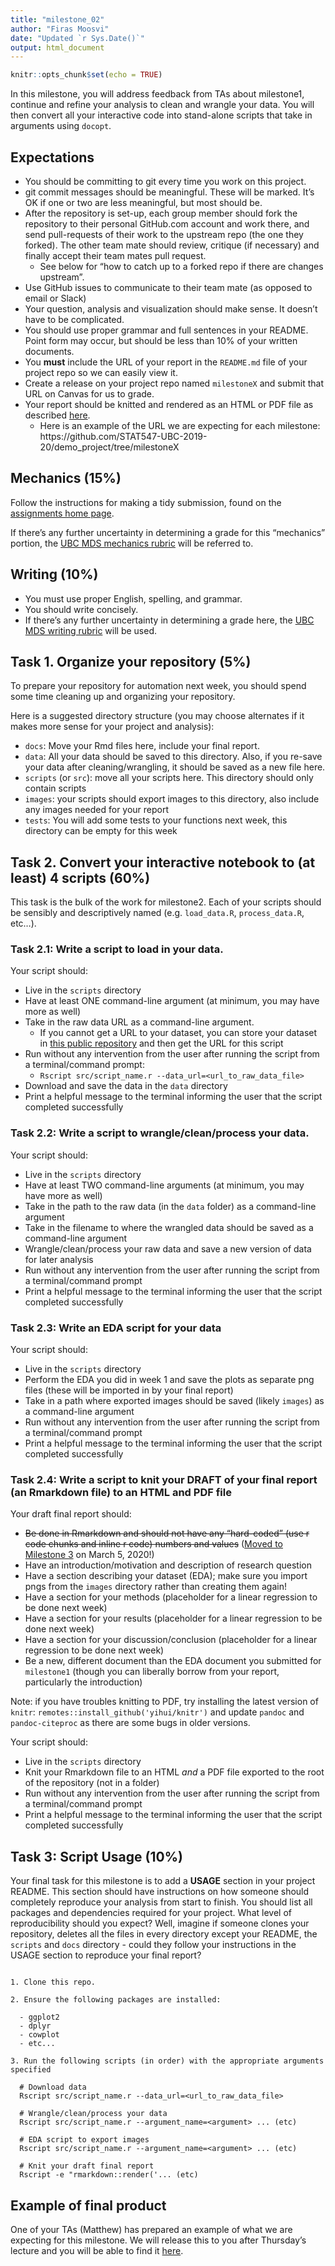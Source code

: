 ```yaml
---
title: "milestone_02"
author: "Firas Moosvi"
date: "Updated `r Sys.Date()`"
output: html_document
---
```


```r
knitr::opts_chunk$set(echo = TRUE)
```

In this milestone, you will address feedback from TAs about milestone1, continue and refine your analysis to clean and wrangle your data. 
You will then convert all your interactive code into stand-alone scripts that take in  arguments using `docopt`.

## Expectations
- You should be committing to git every time you work on this project.
- git commit messages should be meaningful. These will be marked. It's OK if one or two are less meaningful, but most should be.
- After the repository is set-up, each group member should fork the repository to their personal GitHub.com account and work there, and send pull-requests of their work to the upstream repo (the one they forked). The other team mate should review, critique (if necessary) and finally accept their team mates pull request.
  - See below for "how to catch up to a forked repo if there are changes upstream".
- Use GitHub issues to communicate to their team mate (as opposed to email or Slack)
- Your question, analysis and visualization should make sense. It doesn't have to be complicated.
- You should use proper grammar and full sentences in your README. Point form may occur, but should be less than 10% of your written documents.
- You **must** include the URL of your report in the `README.md` file of your project repo so we can easily view it.
- Create a release on your project repo named `milestoneX` and submit that URL on Canvas for us to grade.
- Your report should be knitted and rendered as an HTML or PDF file as described [here](https://stat545.stat.ubc.ca/evaluation/assignments/).
  - Here is an example of the URL we are expecting for each milestone: https://github.com/STAT547-UBC-2019-20/demo_project/tree/milestoneX

## Mechanics (15%)

Follow the instructions for making a tidy submission, found on the [assignments home page](https://stat545.stat.ubc.ca/evaluation/assignments).

If there's any further uncertainty in determining a grade for this "mechanics" portion, the [UBC MDS mechanics rubric](https://github.com/UBC-MDS/public/blob/master/rubric/rubric_mech.md) will be referred to.

## Writing (10%)

- You must use proper English, spelling, and grammar.
- You should write concisely. 
- If there's any further uncertainty in determining a grade here, the [UBC MDS writing rubric](https://github.com/UBC-MDS/public/blob/master/rubric/rubric_writing.md) will be used.

## Task 1. Organize your repository (5%)

To prepare your repository for automation next week, you should spend some time cleaning up and organizing your repository. 

Here is a suggested directory structure (you may choose alternates if it makes more sense for your project and analysis):

- `docs`: Move your Rmd files here, include your final report.
- `data`: All your data should be saved to this directory. Also, if you re-save your data after cleaning/wrangling, it should be saved as a new file here.
- `scripts` (or `src`): move all your scripts here. This directory should only contain scripts
- `images`: your scripts should export images to this directory, also include any images needed for your report
- `tests`: You will add some tests to your functions next week, this directory can be empty for this week

## **Task 2. Convert your interactive notebook to (at least) 4 scripts** (60%)

This task is the bulk of the work for milestone2.
Each of your scripts should be sensibly and descriptively named (e.g. `load_data.R`, `process_data.R`, etc...).

### **Task 2.1: Write a script to load in your data.**

Your script should:

- Live in the `scripts` directory
- Have at least ONE command-line argument (at minimum, you may have more as well)
- Take in the raw data URL as a command-line argument.
  - If you cannot get a URL to your dataset, you can store your dataset in [this public repository](https://github.com/STAT547-UBC-2019-20/data_sets) and then get the URL for this script
- Run without any intervention from the user after running the script from a terminal/command prompt:
  - `Rscript src/script_name.r --data_url=<url_to_raw_data_file>`
- Download and save the data in the `data` directory
- Print a helpful message to the terminal informing the user that the script completed successfully

### **Task 2.2: Write a script to wrangle/clean/process your data.**

Your script should:

- Live in the `scripts` directory
- Have at least TWO command-line arguments (at minimum, you may have more as well)
- Take in the path to the raw data (in the `data` folder) as a command-line argument
- Take in the filename to where the wrangled data should be saved as a command-line argument
- Wrangle/clean/process your raw data and save a new version of data for later analysis
- Run without any intervention from the user after running the script from a terminal/command prompt
- Print a helpful message to the terminal informing the user that the script completed successfully

### **Task 2.3: Write an EDA script for your data**

Your script should:

- Live in the `scripts` directory
- Perform the EDA you did in week 1 and save the plots as separate png files (these will be imported in by your final report)
- Take in a path where exported images should be saved (likely `images`) as a command-line argument
- Run without any intervention from the user after running the script from a terminal/command prompt
- Print a helpful message to the terminal informing the user that the script completed successfully

### **Task 2.4: Write a script to knit your DRAFT of your final report (an Rmarkdown file) to an HTML and PDF file **

Your draft final report should:

- ~~Be done in Rmarkdown and should not have any "hard-coded" (use r code chunks and inline r code) numbers and values~~ ([Moved to Milestone 3](https://github.com/STAT547-UBC-2019-20/Discussions/issues/20) on March 5, 2020!)
- Have an introduction/motivation and description of research question
- Have a section describing your dataset (EDA); make sure you import pngs from the `images` directory rather than creating them again!
- Have a section for your methods (placeholder for a linear regression to be done next week)
- Have a section for your results (placeholder for a linear regression to be done next week)
- Have a section for your discussion/conclusion (placeholder for a linear regression to be done next week)
- Be a new, different document than the EDA document you submitted for `milestone1` (though you can liberally borrow from your report, particularly the introduction)

Note: if you have troubles knitting to PDF, try installing the latest version of `knitr`: `remotes::install_github('yihui/knitr')` and update `pandoc` and `pandoc-citeproc` as there are some bugs in older versions.

Your script should:

- Live in the `scripts` directory
- Knit your Rmarkdown file to an HTML *and* a PDF file exported to the root of the repository (not in a folder)
- Run without any intervention from the user after running the script from a terminal/command prompt
- Print a helpful message to the terminal informing the user that the script completed successfully

## **Task 3: Script Usage ** (10%)

Your final task for this milestone is to add a **USAGE** section in your project README.
This section should have instructions on how someone should completely reproduce your analysis from start to finish.
You should list all packages and dependencies required for your project.
What level of reproducibility should you expect?
Well, imagine if someone clones your repository, deletes all the files in every directory except your README, the `scripts` and `docs` directory - could they follow your instructions in the USAGE section to reproduce your final report?

```

1. Clone this repo.

2. Ensure the following packages are installed:

  - ggplot2
  - dplyr
  - cowplot
  - etc...

3. Run the following scripts (in order) with the appropriate arguments specified

  # Download data
  Rscript src/script_name.r --data_url=<url_to_raw_data_file>
  
  # Wrangle/clean/process your data 
  Rscript src/script_name.r --argument_name=<argument> ... (etc)
  
  # EDA script to export images
  Rscript src/script_name.r --argument_name=<argument> ... (etc)
  
  # Knit your draft final report
  Rscript -e "rmarkdown::render('... (etc)
```

## Example of final product

One of your TAs (Matthew) has prepared an example of what we are expecting for this milestone.
We will release this to you after Thursday's lecture and you will be able to find it [here](https://github.com/STAT547-UBC-2019-20/demo_project/tree/milestone2).